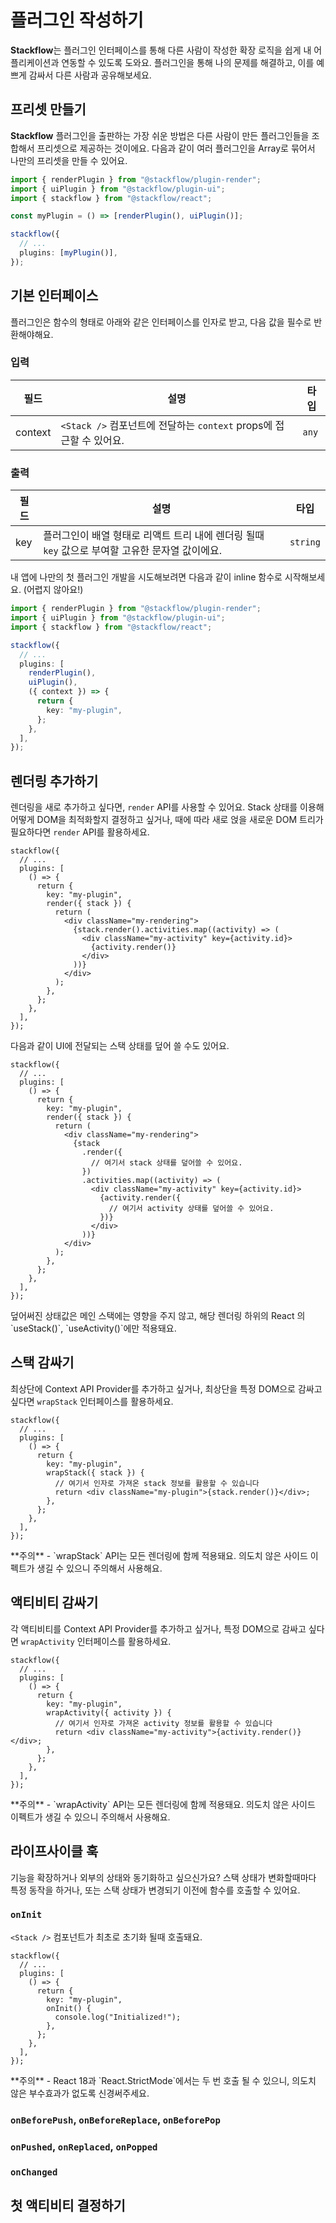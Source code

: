 
# 플러그인 작성하기

**Stackflow**는 플러그인 인터페이스를 통해 다른 사람이 작성한 확장 로직을 쉽게 내 어플리케이션과 연동할 수 있도록 도와요. 플러그인을 통해 나의 문제를 해결하고, 이를 예쁘게 감싸서 다른 사람과 공유해보세요.

## 프리셋 만들기

**Stackflow** 플러그인을 출판하는 가장 쉬운 방법은 다른 사람이 만든 플러그인들을 조합해서 프리셋으로 제공하는 것이에요. 다음과 같이 여러 플러그인을 Array로 묶어서 나만의 프리셋을 만들 수 있어요.

```typescript
import { renderPlugin } from "@stackflow/plugin-render";
import { uiPlugin } from "@stackflow/plugin-ui";
import { stackflow } from "@stackflow/react";

const myPlugin = () => [renderPlugin(), uiPlugin()];

stackflow({
  // ...
  plugins: [myPlugin()],
});
```

## 기본 인터페이스

플러그인은 함수의 형태로 아래와 같은 인터페이스를 인자로 받고, 다음 값을 필수로 반환해야해요.

### 입력

| 필드    | 설명                                                                | 타입  |
| ------- | ------------------------------------------------------------------- | ----- |
| context | `<Stack />` 컴포넌트에 전달하는 `context` props에 접근할 수 있어요. | `any` |

### 출력

| 필드 | 설명                                                                                            | 타입     |
| ---- | ----------------------------------------------------------------------------------------------- | -------- |
| key  | 플러그인이 배열 형태로 리액트 트리 내에 렌더링 될때 `key` 값으로 부여할 고유한 문자열 값이에요. | `string` |

내 앱에 나만의 첫 플러그인 개발을 시도해보려면 다음과 같이 inline 함수로 시작해보세요. (어렵지 않아요!)

```typescript
import { renderPlugin } from "@stackflow/plugin-render";
import { uiPlugin } from "@stackflow/plugin-ui";
import { stackflow } from "@stackflow/react";

stackflow({
  // ...
  plugins: [
    renderPlugin(),
    uiPlugin(),
    ({ context }) => {
      return {
        key: "my-plugin",
      };
    },
  ],
});
```

## 렌더링 추가하기

렌더링을 새로 추가하고 싶다면, `render` API를 사용할 수 있어요. Stack 상태를 이용해 어떻게 DOM을 최적화할지 결정하고 싶거나, 때에 따라 새로 얹을 새로운 DOM 트리가 필요하다면 `render` API를 활용하세요.

```tsx
stackflow({
  // ...
  plugins: [
    () => {
      return {
        key: "my-plugin",
        render({ stack }) {
          return (
            <div className="my-rendering">
              {stack.render().activities.map((activity) => (
                <div className="my-activity" key={activity.id}>
                  {activity.render()}
                </div>
              ))}
            </div>
          );
        },
      };
    },
  ],
});
```

다음과 같이 UI에 전달되는 스택 상태를 덮어 쓸 수도 있어요.

```tsx
stackflow({
  // ...
  plugins: [
    () => {
      return {
        key: "my-plugin",
        render({ stack }) {
          return (
            <div className="my-rendering">
              {stack
                .render({
                  // 여기서 stack 상태를 덮어쓸 수 있어요.
                })
                .activities.map((activity) => (
                  <div className="my-activity" key={activity.id}>
                    {activity.render({
                      // 여기서 activity 상태를 덮어쓸 수 있어요.
                    })}
                  </div>
                ))}
            </div>
          );
        },
      };
    },
  ],
});
```

<Callout emoji="💡">
  덮어써진 상태값은 메인 스택에는 영향을 주지 않고, 해당 렌더링 하위의 React 의
  `useStack()`, `useActivity()`에만 적용돼요.
</Callout>

## 스택 감싸기

최상단에 Context API Provider를 추가하고 싶거나, 최상단을 특정 DOM으로 감싸고 싶다면 `wrapStack` 인터페이스를 활용하세요.

```tsx
stackflow({
  // ...
  plugins: [
    () => {
      return {
        key: "my-plugin",
        wrapStack({ stack }) {
          // 여기서 인자로 가져온 stack 정보를 활용할 수 있습니다
          return <div className="my-plugin">{stack.render()}</div>;
        },
      };
    },
  ],
});
```

<Callout type="warning" emoji="⚠️">
  **주의** - `wrapStack` API는 모든 렌더링에 함께 적용돼요. 의도치 않은 사이드
  이펙트가 생길 수 있으니 주의해서 사용해요.
</Callout>

## 액티비티 감싸기

각 액티비티를 Context API Provider를 추가하고 싶거나, 특정 DOM으로 감싸고 싶다면 `wrapActivity` 인터페이스를 활용하세요.

```tsx
stackflow({
  // ...
  plugins: [
    () => {
      return {
        key: "my-plugin",
        wrapActivity({ activity }) {
          // 여기서 인자로 가져온 activity 정보를 활용할 수 있습니다
          return <div className="my-activity">{activity.render()}</div>;
        },
      };
    },
  ],
});
```

<Callout type="warning" emoji="⚠️">
  **주의** - `wrapActivity` API는 모든 렌더링에 함께 적용돼요. 의도치 않은
  사이드 이펙트가 생길 수 있으니 주의해서 사용해요.
</Callout>

## 라이프사이클 훅

기능을 확장하거나 외부의 상태와 동기화하고 싶으신가요? 스택 상태가 변화할때마다 특정 동작을 하거나, 또는 스택 상태가 변경되기 이전에 함수를 호출할 수 있어요.

### `onInit`

`<Stack />` 컴포넌트가 최초로 초기화 될때 호출돼요.

```tsx
stackflow({
  // ...
  plugins: [
    () => {
      return {
        key: "my-plugin",
        onInit() {
          console.log("Initialized!");
        },
      };
    },
  ],
});
```

<Callout type="warning" emoji="⚠️">
  **주의** - React 18과 `React.StrictMode`에서는 두 번 호출 될 수 있으니, 의도치
  않은 부수효과가 없도록 신경써주세요.
</Callout>

### `onBeforePush`, `onBeforeReplace`, `onBeforePop`

### `onPushed`, `onReplaced`, `onPopped`

### `onChanged`

## 첫 액티비티 결정하기

